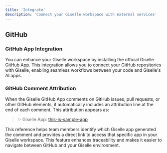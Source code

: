 ```yaml
---
title: 'Integrate'
description: 'Connect your Giselle workspace with external services'
---
```


## GitHub

### GitHub App Integration

You can enhance your Giselle workspace by installing the official Giselle GitHub App. This integration allows you to connect your GitHub repositories with Giselle, enabling seamless workflows between your code and Giselle's AI apps.

### GitHub Comment Attribution

When the Giselle GitHub App comments on GitHub issues, pull requests, or other GitHub elements, it automatically includes an attribution line at the end of each comment. This attribution appears as:

> ✨ Giselle App: [this-is-sample-app](https://example.com/giselle-sample-app-url)

This reference helps team members identify which Giselle app generated the comment and provides a direct link to access that specific app in your Giselle workspace. This feature enhances traceability and makes it easier to navigate between GitHub and your Giselle environment.
